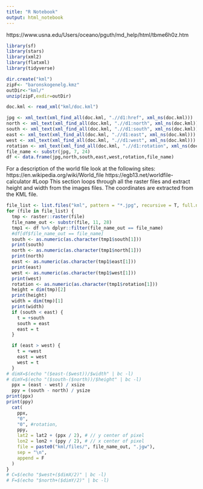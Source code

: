 ```yaml
---
title: "R Notebook"
output: html_notebook
---
```

https://www.usna.edu/Users/oceano/pguth/md_help/html/tbme6h0z.htm
```r
library(sf)
library(stars)
library(xml2)
library(flatxml)
library(tidyverse)
```

```r
dir.create("kml")
zipF<- "baronskogenelg.kmz"
outDir<-"kml/"
unzip(zipF,exdir=outDir)
```


```r
doc.kml <- read_xml("kml/doc.kml")

jpg <- xml_text(xml_find_all(doc.kml, ".//d1:href", xml_ns(doc.kml)))
north <- xml_text(xml_find_all(doc.kml, ".//d1:north", xml_ns(doc.kml)))
south <- xml_text(xml_find_all(doc.kml, ".//d1:south", xml_ns(doc.kml)))
east <- xml_text(xml_find_all(doc.kml, ".//d1:east", xml_ns(doc.kml)))
west <- xml_text(xml_find_all(doc.kml, ".//d1:west", xml_ns(doc.kml)))
rotation <- xml_text(xml_find_all(doc.kml, ".//d1:rotation", xml_ns(doc.kml)))
file_name <- substr(jpg, 7, 24)
df <- data.frame(jpg,north,south,east,west,rotation,file_name)           
```
For a description of the world file look at the following sites:
https://en.wikipedia.org/wiki/World_file
https://egb13.net/worldfile-calculator
#Loop
This section loops through all the raster files and extract height and width from the images files. The coordinates are extracted from the KML file.
```r

file_list <- list.files("kml", pattern = "*.jpg", recursive = T, full.names = T)
for (file in file_list) {
  tmp <- raster::raster(file)
  file_name_out <- substr(file, 11, 28)
  tmp1 <- df %>% dplyr::filter(file_name_out == file_name)
  #df[df$file_name_out == file_name]
  south <- as.numeric(as.character(tmp1$south[1])) 
  print(south)
  north <- as.numeric(as.character(tmp1$north[1]))
  print(north)
  east <- as.numeric(as.character(tmp1$east[1]))
  print(east)
  west <- as.numeric(as.character(tmp1$west[1]))
  print(west)
  rotation <- as.numeric(as.character(tmp1$rotation[1]))
  height = dim(tmp)[2]
  print(height)
  width = dim(tmp)[1]
  print(width)
  if (south < east) {
    t = +south
    south = east
    east = t
  }

  if (east > west) {
    t = +west
    east = west
    west = t
  }
# dimX=$(echo "($east-($west))/$width" | bc -l)
# dimY=$(echo "($south-($north))/$height" | bc -l)
  ppx = (east - west) / xsize
  ppy = (south - north) / ysize
print(ppx)
print(ppy)
  cat(
    ppx,
    "0",
    "0", #rotation,
    ppy,
    lat2 = lat2 + (ppx / 2), # // y center of pixel
    lon2 = lon2 + (ppy / 2), # // x center of pixel
    file = paste0("kml/files/", file_name_out, ".jgw"),
    sep = "\n",
    append = F
  )
}
# C=$(echo "$west+($dimX/2)" | bc -l)
# F=$(echo "$north+($dimY/2)" | bc -l)
```


